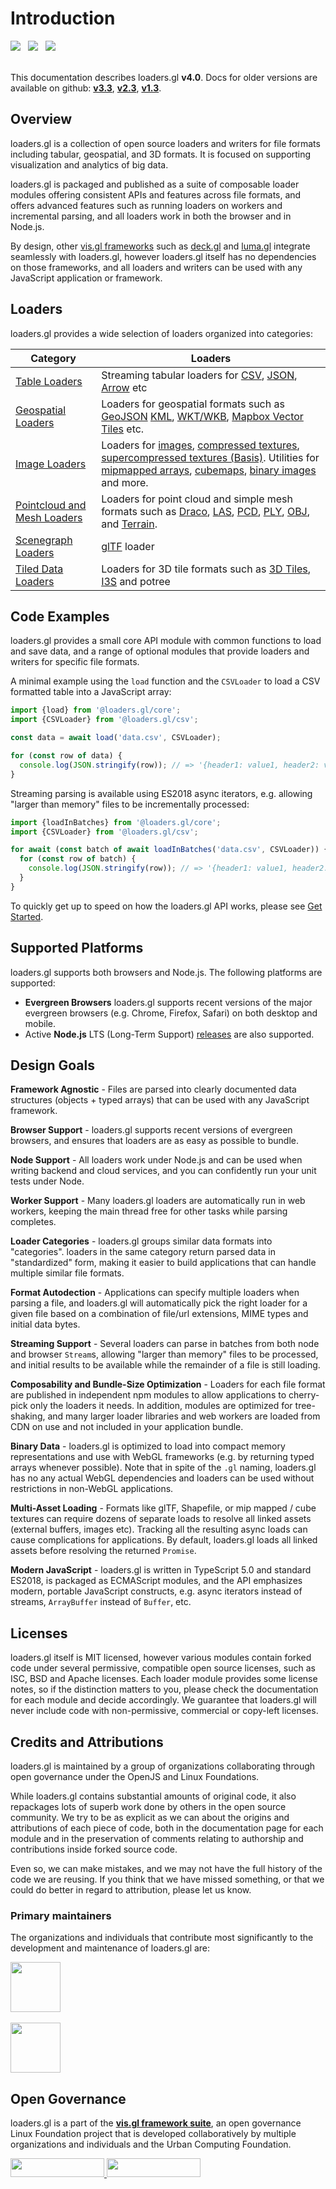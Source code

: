 # Introduction

<img src="https://badge.fury.io/js/%40loaders.gl%2Fcore.svg" /> &nbsp;
<img src="https://img.shields.io/badge/License-MIT-green.svg" /> &nbsp;
<img src="https://img.shields.io/npm/dm/@loaders.gl/core.svg" />  &nbsp; &nbsp; &nbsp;
<br />
<br />

This documentation describes loaders.gl **v4.0**. Docs for older versions are available on github:
**[v3.3](https://github.com/visgl/loaders.gl/blob/3.3-release/docs/README.md)**,
**[v2.3](https://github.com/visgl/loaders.gl/blob/2.3-release/docs/README.md)**,
**[v1.3](https://github.com/visgl/loaders.gl/blob/1.3-release/docs/README.md)**.

## Overview

loaders.gl is a collection of open source loaders and writers for file formats including tabular, geospatial, and 3D formats. It is focused on supporting visualization and analytics of big data. 

loaders.gl is packaged and published as a suite of composable loader modules offering consistent APIs and features across file formats, and offers advanced features such as running loaders on workers and incremental parsing, and all loaders work in both the browser and in Node.js.

By design, other [vis.gl frameworks](https://vis.gl/frameworks) such as [deck.gl](https://deck.gl) and [luma.gl](https://luma.gl) integrate seamlessly with loaders.gl, however loaders.gl itself has no dependencies on those frameworks, and all loaders and writers can be used with any JavaScript application or framework.

## Loaders

loaders.gl provides a wide selection of loaders organized into categories:

| Category                                                         | Loaders                                                                                                                                                                                                                                                                                                                                                                                                                                                                              |
| ---------------------------------------------------------------- | ------------------------------------------------------------------------------------------------------------------------------------------------------------------------------------------------------------------------------------------------------------------------------------------------------------------------------------------------------------------------------------------------------------------------------------------------------------------------------------ |
| [Table Loaders](docs/specifications/category-table)              | Streaming tabular loaders for [CSV](modules/csv/docs/api-reference/csv-loader), [JSON](modules/json/docs/api-reference/json-loader), [Arrow](modules/arrow/docs/api-reference/arrow-loader) etc                                                                                                                                                                                                                                                                                      |
| [Geospatial Loaders](docs/specifications/category-gis)           | Loaders for geospatial formats such as [GeoJSON](/docs/modules/json/api-reference/geojson-loader) [KML](modules/kml/docs/api-reference/kml-loader), [WKT/WKB](modules/wkt/docs/api-reference/wkt-loader), [Mapbox Vector Tiles](modules/mvt/docs/api-reference/mvt-loader) etc.                                                                                                                                                                                                   |
| [Image Loaders](docs/specifications/category-image)              | Loaders for [images](modules/images/docs/api-reference/image-loader), [compressed textures](modules/textures/docs/api-reference/compressed-texture-loader), [supercompressed textures (Basis)](modules/textures/docs/api-reference/basis-loader). Utilities for [mipmapped arrays](/docs/modules/textures/api-reference/load-image-array), [cubemaps](/docs/modules/textures/api-reference/load-image-cube), [binary images](/docs/modules/images/api-reference/binary-image-api) and more. |
| [Pointcloud and Mesh Loaders](docs/specifications/category-mesh) | Loaders for point cloud and simple mesh formats such as [Draco](modules/draco/docs/api-reference/draco-loader), [LAS](modules/las/docs/api-reference/las-loader), [PCD](modules/pcd/docs/api-reference/pcd-loader), [PLY](modules/ply/docs/api-reference/ply-loader), [OBJ](modules/obj/docs/api-reference/obj-loader), and [Terrain](modules/terrain/docs/api-reference/terrain-loader).                                                                                            |
| [Scenegraph Loaders](docs/specifications/category-scenegraph)    | [glTF](modules/gltf/docs/api-reference/gltf-loader) loader                                                                                                                                                                                                                                                                                                                                                                                                                           |
| [Tiled Data Loaders](docs/specifications/category-3d-tiles)         | Loaders for 3D tile formats such as [3D Tiles](/docs/modules/3d-tiles/api-reference/tiles-3d-loader), [I3S](/docs/modules/i3s/api-reference/i3s-loader) and potree                                                                                                                                                                                                                                                                                                                             |

## Code Examples

loaders.gl provides a small core API module with common functions to load and save data, and a range of optional modules that provide loaders and writers for specific file formats.

A minimal example using the `load` function and the `CSVLoader` to load a CSV formatted table into a JavaScript array:

```typescript
import {load} from '@loaders.gl/core';
import {CSVLoader} from '@loaders.gl/csv';

const data = await load('data.csv', CSVLoader);

for (const row of data) {
  console.log(JSON.stringify(row)); // => '{header1: value1, header2: value2}'
}
```

Streaming parsing is available using ES2018 async iterators, e.g. allowing "larger than memory" files to be incrementally processed:

```typescript
import {loadInBatches} from '@loaders.gl/core';
import {CSVLoader} from '@loaders.gl/csv';

for await (const batch of await loadInBatches('data.csv', CSVLoader)) {
  for (const row of batch) {
    console.log(JSON.stringify(row)); // => '{header1: value1, header2: value2}'
  }
}
```

To quickly get up to speed on how the loaders.gl API works, please see [Get Started](docs/developer-guide/get-started).

## Supported Platforms

loaders.gl supports both browsers and Node.js. The following platforms are supported:

- **Evergreen Browsers** loaders.gl supports recent versions of the major evergreen browsers (e.g. Chrome, Firefox, Safari) on both desktop and mobile.
- Active **Node.js** LTS (Long-Term Support) [releases](https://nodejs.org/en/about/releases/) are also supported. 

## Design Goals

**Framework Agnostic** - Files are parsed into clearly documented data structures (objects + typed arrays) that can be used with any JavaScript framework.

**Browser Support** - loaders.gl supports recent versions of evergreen browsers, and ensures that loaders are as easy as possible to bundle.

**Node Support** - All loaders work under Node.js and can be used when writing backend and cloud services, and you can confidently run your unit tests under Node.

**Worker Support** - Many loaders.gl loaders are automatically run in web workers, keeping the main thread free for other tasks while parsing completes.

**Loader Categories** - loaders.gl groups similar data formats into "categories". loaders in the same category return parsed data in "standardized" form, making it easier to build applications that can handle multiple similar file formats.

**Format Autodection** - Applications can specify multiple loaders when parsing a file, and loaders.gl will automatically pick the right loader for a given file based on a combination of file/url extensions, MIME types and initial data bytes.

**Streaming Support** - Several loaders can parse in batches from both node and browser `Stream`s, allowing "larger than memory" files to be processed, and initial results to be available while the remainder of a file is still loading.

**Composability and Bundle-Size Optimization** - Loaders for each file format are published in independent npm modules to allow applications to cherry-pick only the loaders it needs. In addition, modules are optimized for tree-shaking, and many larger loader libraries and web workers are loaded from CDN on use and not included in your application bundle.

**Binary Data** - loaders.gl is optimized to load into compact memory representations and use with WebGL frameworks (e.g. by returning typed arrays whenever possible). Note that in spite of the `.gl` naming, loaders.gl has no any actual WebGL dependencies and loaders can be used without restrictions in non-WebGL applications.

**Multi-Asset Loading** - Formats like glTF, Shapefile, or mip mapped / cube textures can require dozens of separate loads to resolve all linked assets (external buffers, images etc). Tracking all the resulting async loads can cause complications for applications. By default, loaders.gl loads all linked assets before resolving the returned `Promise`.

**Modern JavaScript** - loaders.gl is written in TypeScript 5.0 and standard ES2018, is packaged as ECMAScript modules, and the API emphasizes modern, portable JavaScript constructs, e.g. async iterators instead of streams, `ArrayBuffer` instead of `Buffer`, etc.

## Licenses

loaders.gl itself is MIT licensed, however various modules contain forked code under several permissive, compatible open source licenses, such as ISC, BSD and Apache licenses. Each loader module provides some license notes, so if the distinction matters to you, please check the documentation for each module and decide accordingly. We guarantee that loaders.gl will never include code with non-permissive, commercial or copy-left licenses.

## Credits and Attributions

loaders.gl is maintained by a group of organizations collaborating through open governance under the OpenJS and Linux Foundations.

While loaders.gl contains substantial amounts of original code, it also repackages lots of superb work done by others in the open source community. We try to be as explicit as we can about the origins and attributions of each piece of code, both in the documentation page for each module and in the preservation of comments relating to authorship and contributions inside forked source code.

Even so, we can make mistakes, and we may not have the full history of the code we are reusing. If you think that we have missed something, or that we could do better in regard to attribution, please let us know.

### Primary maintainers

The organizations and individuals that contribute most significantly to the development and maintenance of loaders.gl are:

<p style={{marginLeft: 30, marginRight: 'auto'}}>
  <a href="https://studio.foursquare.com">
    <img height="80" src="https://raw.githubusercontent.com/visgl/deck.gl-data/master/images/logos/Foursquare.svg" />
  </a>
  <br />
  <br />
  <a href="https://carto.com">
    <img height="80" src="https://raw.githubusercontent.com/visgl/deck.gl-data/master/images/logos/carto.svg" />
  </a>
</p>

## Open Governance

loaders.gl is a part of the <a href="https://vis.gl"><b>vis.gl framework suite</b></a>, an open governance Linux Foundation project that is developed collaboratively by multiple organizations and individuals and the Urban Computing Foundation.

<a href="https://vis.gl">
  <span style={{display: 'flex', flexDirection: 'column', padding: 30, gap: 50}}>
    <img height="30" width="150" src="https://raw.githubusercontent.com/visgl/deck.gl-data/master/images/logos/openjsf-color-textg.png" />
    <img height="30" width="150" src="https://raw.githubusercontent.com/visgl/deck.gl-data/master/images/logos/vis-logo.png" />
  </span>
</a>
